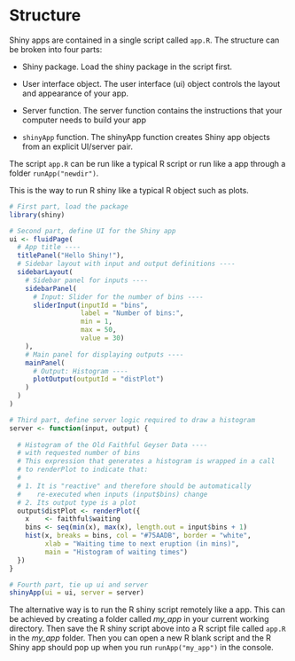# Structure

Shiny apps are contained in a single script called `app.R`. The structure can be broken into four parts:

- Shiny package. Load the shiny package in the script first. 

- User interface object. The user interface (ui) object controls the layout and appearance of your app.

- Server function. The server function contains the instructions that your computer needs to build your app

- `shinyApp` function. The shinyApp function creates Shiny app objects from an explicit UI/server pair.

The script `app.R` can be run like a typical R script or run like a app through a folder `runApp("newdir")`.

This is the way to run R shiny like a typical R object such as plots. 
```r
# First part, load the package
library(shiny)

# Second part, define UI for the Shiny app
ui <- fluidPage(
  # App title ----
  titlePanel("Hello Shiny!"),
  # Sidebar layout with input and output definitions ----
  sidebarLayout(
    # Sidebar panel for inputs ----
    sidebarPanel(
      # Input: Slider for the number of bins ----
      sliderInput(inputId = "bins",
                  label = "Number of bins:",
                  min = 1,
                  max = 50,
                  value = 30)
    ),
    # Main panel for displaying outputs ----
    mainPanel(
      # Output: Histogram ----
      plotOutput(outputId = "distPlot")
    )
  )
)

# Third part, define server logic required to draw a histogram
server <- function(input, output) {
  
  # Histogram of the Old Faithful Geyser Data ----
  # with requested number of bins
  # This expression that generates a histogram is wrapped in a call
  # to renderPlot to indicate that:
  #
  # 1. It is "reactive" and therefore should be automatically
  #    re-executed when inputs (input$bins) change
  # 2. Its output type is a plot
  output$distPlot <- renderPlot({
    x    <- faithful$waiting
    bins <- seq(min(x), max(x), length.out = input$bins + 1)
    hist(x, breaks = bins, col = "#75AADB", border = "white",
         xlab = "Waiting time to next eruption (in mins)",
         main = "Histogram of waiting times")
  })
}

# Fourth part, tie up ui and server
shinyApp(ui = ui, server = server)
```

The alternative way is to run the R shiny script remotely like a app. This can be achieved by creating a folder called *my_app* in your current working directory. Then save the R shiny script above into a R script file called `app.R` in the *my_app* folder. Then you can open a new R blank script and the R Shiny app should pop up when you run `runApp("my_app")` in the console. 
   



